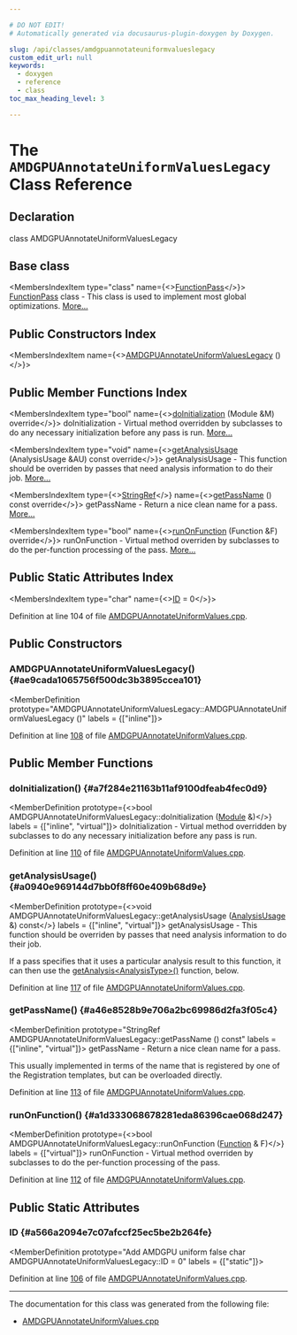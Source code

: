 ```yaml
---

# DO NOT EDIT!
# Automatically generated via docusaurus-plugin-doxygen by Doxygen.

slug: /api/classes/amdgpuannotateuniformvalueslegacy
custom_edit_url: null
keywords:
  - doxygen
  - reference
  - class
toc_max_heading_level: 3

---
```





# The `AMDGPUAnnotateUniformValuesLegacy` Class Reference

<DoxygenPage pluginConfig={pluginConfig}>



## Declaration

<CodeBlock>class AMDGPUAnnotateUniformValuesLegacy</CodeBlock>

## Base class

<MembersIndex>

<MembersIndexItem
  type="class"
  name={<><a href="/docs/api/classes/llvm/functionpass">FunctionPass</a></>}>
<a href="/docs/api/classes/llvm/functionpass">FunctionPass</a> class - This class is used to implement most global optimizations. <a href="/docs/api/classes/llvm/functionpass/#details">More...</a>
</MembersIndexItem>

</MembersIndex>

## Public Constructors Index

<MembersIndex>

<MembersIndexItem
  name={<><a href="#ae9cada1065756f500dc3b3895ccea101">AMDGPUAnnotateUniformValuesLegacy</a> ()</>}>
</MembersIndexItem>

</MembersIndex>

## Public Member Functions Index

<MembersIndex>

<MembersIndexItem
  type="bool"
  name={<><a href="#a7f284e21163b11af9100dfeab4fec0d9">doInitialization</a> (Module &amp;M) override</>}>
doInitialization - Virtual method overridden by subclasses to do any necessary initialization before any pass is run. <a href="#a7f284e21163b11af9100dfeab4fec0d9">More...</a>
</MembersIndexItem>

<MembersIndexItem
  type="void"
  name={<><a href="#a0940e969144d7bb0f8ff60e409b68d9e">getAnalysisUsage</a> (AnalysisUsage &amp;AU) const override</>}>
getAnalysisUsage - This function should be overriden by passes that need analysis information to do their job. <a href="#a0940e969144d7bb0f8ff60e409b68d9e">More...</a>
</MembersIndexItem>

<MembersIndexItem
  type={<><a href="/docs/api/classes/llvm/stringref">StringRef</a></>}
  name={<><a href="#a46e8528b9e706a2bc69986d2fa3f05c4">getPassName</a> () const override</>}>
getPassName - Return a nice clean name for a pass. <a href="#a46e8528b9e706a2bc69986d2fa3f05c4">More...</a>
</MembersIndexItem>

<MembersIndexItem
  type="bool"
  name={<><a href="#a1d333068678281eda86396cae068d247">runOnFunction</a> (Function &amp;F) override</>}>
runOnFunction - Virtual method overriden by subclasses to do the per-function processing of the pass. <a href="#a1d333068678281eda86396cae068d247">More...</a>
</MembersIndexItem>

</MembersIndex>

## Public Static Attributes Index

<MembersIndex>

<MembersIndexItem
  type="char"
  name={<><a href="#a566a2094e7c07afccf25ec5be2b264fe">ID</a> = 0</>}>
</MembersIndexItem>

</MembersIndex>


Definition at line 104 of file <a href="/docs/api/files/lib/lib/target/lib/target/amdgpu/amdgpuannotateuniformvalues-cpp">AMDGPUAnnotateUniformValues.cpp</a>.

<SectionDefinition>

## Public Constructors

### AMDGPUAnnotateUniformValuesLegacy() {#ae9cada1065756f500dc3b3895ccea101}

<MemberDefinition
  prototype="AMDGPUAnnotateUniformValuesLegacy::AMDGPUAnnotateUniformValuesLegacy ()"
  labels = {["inline"]}>

Definition at line <a href="/docs/api/files/lib/lib/target/lib/target/amdgpu/amdgpuannotateuniformvalues-cpp/#l00108">108</a> of file <a href="/docs/api/files/lib/lib/target/lib/target/amdgpu/amdgpuannotateuniformvalues-cpp">AMDGPUAnnotateUniformValues.cpp</a>.
</MemberDefinition>

</SectionDefinition>

<SectionDefinition>

## Public Member Functions

### doInitialization() {#a7f284e21163b11af9100dfeab4fec0d9}

<MemberDefinition
  prototype={<>bool AMDGPUAnnotateUniformValuesLegacy::doInitialization (<a href="/docs/api/classes/llvm/module">Module</a> &amp;)</>}
  labels = {["inline", "virtual"]}>
doInitialization - Virtual method overridden by subclasses to do any necessary initialization before any pass is run.

Definition at line <a href="/docs/api/files/lib/lib/target/lib/target/amdgpu/amdgpuannotateuniformvalues-cpp/#l00110">110</a> of file <a href="/docs/api/files/lib/lib/target/lib/target/amdgpu/amdgpuannotateuniformvalues-cpp">AMDGPUAnnotateUniformValues.cpp</a>.
</MemberDefinition>

### getAnalysisUsage() {#a0940e969144d7bb0f8ff60e409b68d9e}

<MemberDefinition
  prototype={<>void AMDGPUAnnotateUniformValuesLegacy::getAnalysisUsage (<a href="/docs/api/classes/llvm/analysisusage">AnalysisUsage</a> &amp;) const</>}
  labels = {["inline", "virtual"]}>
getAnalysisUsage - This function should be overriden by passes that need analysis information to do their job.

If a pass specifies that it uses a particular analysis result to this function, it can then use the <a href="/docs/api/classes/llvm/pass/#a4863e5e463fb79955269fbf7fbf52b80">getAnalysis&lt;AnalysisType&gt;()</a> function, below.

Definition at line <a href="/docs/api/files/lib/lib/target/lib/target/amdgpu/amdgpuannotateuniformvalues-cpp/#l00117">117</a> of file <a href="/docs/api/files/lib/lib/target/lib/target/amdgpu/amdgpuannotateuniformvalues-cpp">AMDGPUAnnotateUniformValues.cpp</a>.
</MemberDefinition>

### getPassName() {#a46e8528b9e706a2bc69986d2fa3f05c4}

<MemberDefinition
  prototype="StringRef AMDGPUAnnotateUniformValuesLegacy::getPassName () const"
  labels = {["inline", "virtual"]}>
getPassName - Return a nice clean name for a pass.

This usually implemented in terms of the name that is registered by one of the Registration templates, but can be overloaded directly.

Definition at line <a href="/docs/api/files/lib/lib/target/lib/target/amdgpu/amdgpuannotateuniformvalues-cpp/#l00113">113</a> of file <a href="/docs/api/files/lib/lib/target/lib/target/amdgpu/amdgpuannotateuniformvalues-cpp">AMDGPUAnnotateUniformValues.cpp</a>.
</MemberDefinition>

### runOnFunction() {#a1d333068678281eda86396cae068d247}

<MemberDefinition
  prototype={<>bool AMDGPUAnnotateUniformValuesLegacy::runOnFunction (<a href="/docs/api/classes/llvm/function">Function</a> &amp; F)</>}
  labels = {["virtual"]}>
runOnFunction - Virtual method overriden by subclasses to do the per-function processing of the pass.

Definition at line <a href="/docs/api/files/lib/lib/target/lib/target/amdgpu/amdgpuannotateuniformvalues-cpp/#l00112">112</a> of file <a href="/docs/api/files/lib/lib/target/lib/target/amdgpu/amdgpuannotateuniformvalues-cpp">AMDGPUAnnotateUniformValues.cpp</a>.
</MemberDefinition>

</SectionDefinition>

<SectionDefinition>

## Public Static Attributes

### ID {#a566a2094e7c07afccf25ec5be2b264fe}

<MemberDefinition
  prototype="Add AMDGPU uniform false char AMDGPUAnnotateUniformValuesLegacy::ID = 0"
  labels = {["static"]}>

Definition at line <a href="/docs/api/files/lib/lib/target/lib/target/amdgpu/amdgpuannotateuniformvalues-cpp/#l00106">106</a> of file <a href="/docs/api/files/lib/lib/target/lib/target/amdgpu/amdgpuannotateuniformvalues-cpp">AMDGPUAnnotateUniformValues.cpp</a>.
</MemberDefinition>

</SectionDefinition>

<hr/>

The documentation for this class was generated from the following file:

<ul>
<li><a href="/docs/api/files/lib/lib/target/lib/target/amdgpu/amdgpuannotateuniformvalues-cpp">AMDGPUAnnotateUniformValues.cpp</a></li>
</ul>

</DoxygenPage>
